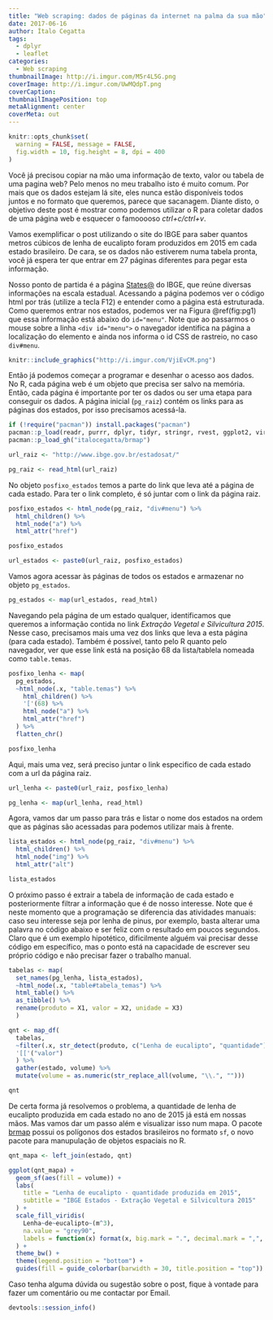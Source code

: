 ```yaml
---
title: "Web scraping: dados de páginas da internet na palma da sua mão"
date: 2017-06-16
author: Ítalo Cegatta
tags:
  - dplyr
  - leaflet
categories:
  - Web scraping
thumbnailImage: http://i.imgur.com/M5r4L5G.png
coverImage: http://i.imgur.com/UwMQdpT.png
coverCaption:
thumbnailImagePosition: top
metaAlignment: center
coverMeta: out
---
```


```r
knitr::opts_chunk$set(
  warning = FALSE, message = FALSE,
  fig.width = 10, fig.height = 8, dpi = 400
)
```

Você já precisou copiar na mão uma informação de texto, valor ou tabela de uma pagina web? Pelo menos no meu trabalho isto é muito comum. Por mais que os dados estejam lá site, eles nunca estão disponíveis todos juntos e no formato que queremos, parece que sacanagem. Diante disto, o objetivo deste post é mostrar como podemos utilizar o R para coletar dados de uma página web e esquecer o famooooso *ctrl+c/ctrl+v*.

Vamos exemplificar o post utilizando o site do IBGE para saber quantos metros cúbicos de lenha de eucalipto foram produzidos em 2015 em cada estado brasileiro. De cara, se os dados não estiverem numa tabela pronta, você já espera ter que entrar em 27 páginas diferentes para pegar esta informação.

Nosso ponto de partida é a página [States@](http://www.ibge.gov.br/estadosat/) do IBGE, que reúne diversas informações na escala estadual. Acessando a página podemos ver o código html por trás (utilize a tecla F12) e entender como a página está estruturada. Como queremos entrar nos estados, podemos ver na Figura \@ref(fig:pg1) que essa informação está abaixo do `id="menu"`. Note que ao passarmos o mouse sobre a linha `<div id="menu">` o navegador identifica na página a localização do elemento e ainda nos informa o id CSS de rastreio, no caso `div#menu`.

```r
knitr::include_graphics("http://i.imgur.com/VjiEvCM.png")
```

Então já podemos começar a programar e desenhar o acesso aos dados. No R, cada página web é um objeto que precisa ser salvo na memória. Então, cada página é importante por ter os dados ou ser uma etapa para conseguir os dados. A página inicial (`pg_raiz`) contém os links para as páginas dos estados, por isso precisamos acessá-la.

```r
if (!require("pacman")) install.packages("pacman")
pacman::p_load(readr, purrr, dplyr, tidyr, stringr, rvest, ggplot2, viridis, scales, sf)
pacman::p_load_gh("italocegatta/brmap")
```

```r
url_raiz <- "http://www.ibge.gov.br/estadosat/"

pg_raiz <- read_html(url_raiz)
```

No objeto `posfixo_estados` temos a parte do link que leva até a página de cada estado. Para ter o link completo, é só juntar com o link da página raiz.

```r
posfixo_estados <- html_node(pg_raiz, "div#menu") %>% 
  html_children() %>%
  html_node("a") %>% 
  html_attr("href")

posfixo_estados

url_estados <- paste0(url_raiz, posfixo_estados)
```

Vamos agora acessar às páginas de todos os estados e armazenar no objeto `pg_estados`.

```r
pg_estados <- map(url_estados, read_html)
```

Navegando pela página de um estado qualquer, identificamos que queremos a informação contida no link *Extração Vegetal e Silvicultura 2015*. Nesse caso, precisamos mais uma vez dos links que leva a esta página (para cada estado). Também é possível, tanto pelo R quanto pelo navegador, ver que esse link está na posição 68 da lista/tablela nomeada como `table.temas`.

```r
posfixo_lenha <- map(
  pg_estados,
  ~html_node(.x, "table.temas") %>% 
    html_children() %>%
    '['(68) %>%
    html_node("a") %>% 
    html_attr("href")
  ) %>% 
  flatten_chr()

posfixo_lenha
```

Aqui, mais uma vez, será preciso juntar o link especifico de cada estado com a url da página raiz.

```r
url_lenha <- paste0(url_raiz, posfixo_lenha)

pg_lenha <- map(url_lenha, read_html)
```

Agora, vamos dar um passo para trás e listar o nome dos estados na ordem que as páginas são acessadas para podemos utilizar mais à frente.

```r
lista_estados <- html_node(pg_raiz, "div#menu") %>% 
  html_children() %>%
  html_node("img") %>%
  html_attr("alt")

lista_estados
```

O próximo passo é extrair a tabela de informação de cada estado e posteriormente filtrar a informação que é de nosso interesse. Note que é neste momento que a programação se diferencia das atividades manuais: caso seu interesse seja por lenha de pinus, por exemplo, basta alterar uma palavra no código abaixo e ser feliz com o resultado em poucos segundos. Claro que é um exemplo hipotético, dificilmente alguém vai precisar desse código em específico, mas o ponto está na capacidade de escrever seu próprio código e não precisar fazer o trabalho manual.

```r
tabelas <- map(
  set_names(pg_lenha, lista_estados), 
  ~html_node(.x, "table#tabela_temas") %>% 
  html_table() %>% 
  as_tibble() %>% 
  rename(produto = X1, valor = X2, unidade = X3)
  )

qnt <- map_df(
  tabelas, 
  ~filter(.x, str_detect(produto, c("Lenha de eucalipto", "quantidade"))) %>% 
  '[['("valor") 
  ) %>%
  gather(estado, volume) %>% 
  mutate(volume = as.numeric(str_replace_all(volume, "\\.", "")))

qnt 
```

De certa forma já resolvemos o problema, a quantidade de lenha de eucalipto produzida em cada estado no ano de 2015 já está em nossas mãos. Mas vamos dar um passo além e visualizar isso num mapa. O pacote [brmap](https://github.com/italocegatta/brmap) possui os polígonos dos estados brasileiros no formato `sf`, o novo pacote para manupulação de objetos espaciais no R.

```r
qnt_mapa <- left_join(estado, qnt)

ggplot(qnt_mapa) +
  geom_sf(aes(fill = volume)) +
  labs(
    title = "Lenha de eucalipto - quantidade produzida em 2015",
    subtitle = "IBGE Estados - Extração Vegetal e Silvicultura 2015"
  ) +
  scale_fill_viridis(
    Lenha~de~eucalipto~(m^3), 
    na.value = "grey90",
    labels = function(x) format(x, big.mark = ".", decimal.mark = ",", scientific = FALSE)
  ) +
  theme_bw() +
  theme(legend.position = "bottom") +
  guides(fill = guide_colorbar(barwidth = 30, title.position = "top"))
```

Caso tenha alguma dúvida ou sugestão sobre o post, fique à vontade para fazer um comentário ou me contactar por Email.

```r
devtools::session_info()
```
